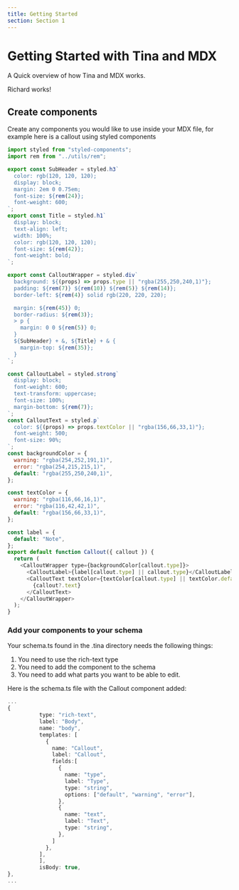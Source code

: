 ```yaml
---
title: Getting Started
section: Section 1
---
```


# Getting Started with Tina and MDX

A Quick overview of how Tina and MDX works.

Richard works!

## Create components

Create any components you would like to use inside your MDX file, for example here is a callout using styled components

```javascript
import styled from "styled-components";
import rem from "../utils/rem";

export const SubHeader = styled.h3`
  color: rgb(120, 120, 120);
  display: block;
  margin: 2em 0 0.75em;
  font-size: ${rem(24)};
  font-weight: 600;
`;
export const Title = styled.h1`
  display: block;
  text-align: left;
  width: 100%;
  color: rgb(120, 120, 120);
  font-size: ${rem(42)};
  font-weight: bold;
`;

export const CalloutWrapper = styled.div`
  background: ${(props) => props.type || "rgba(255,250,240,1)"};
  padding: ${rem(7)} ${rem(10)} ${rem(5)} ${rem(14)};
  border-left: ${rem(4)} solid rgb(220, 220, 220);

  margin: ${rem(45)} 0;
  border-radius: ${rem(3)};
  > p {
    margin: 0 0 ${rem(5)} 0;
  }
  ${SubHeader} + &, ${Title} + & {
    margin-top: ${rem(35)};
  }
`;

const CalloutLabel = styled.strong`
  display: block;
  font-weight: 600;
  text-transform: uppercase;
  font-size: 100%;
  margin-bottom: ${rem(7)};
`;
const CalloutText = styled.p`
  color: ${(props) => props.textColor || "rgba(156,66,33,1)"};
  font-weight: 500;
  font-size: 90%;
`;
const backgroundColor = {
  warning: "rgba(254,252,191,1)",
  error: "rgba(254,215,215,1)",
  default: "rgba(255,250,240,1)",
};

const textColor = {
  warning: "rgba(116,66,16,1)",
  error: "rgba(116,42,42,1)",
  default: "rgba(156,66,33,1)",
};

const label = {
  default: "Note",
};
export default function Callout({ callout }) {
  return (
    <CalloutWrapper type={backgroundColor[callout.type]}>
      <CalloutLabel>{label[callout.type] || callout.type}</CalloutLabel>
      <CalloutText textColor={textColor[callout.type] || textColor.default}>
        {callout?.text}
      </CalloutText>
    </CalloutWrapper>
  );
}
```

### Add your components to your schema

Your schema.ts found in the .tina directory needs the following things:

1.  You need to use the rich-text type
2.  You need to add the component to the schema
3.  You need to add what parts you want to be able to edit.

Here is the schema.ts file with the Callout component added:

```typescript
...
{
          type: "rich-text",
          label: "Body",
          name: "body",
          templates: [
            {
              name: "Callout",
              label: "Callout",
              fields:[
                {
                  name: "type",
                  label: "Type",
                  type: "string",
                  options: ["default", "warning", "error"],
                },
                {
                  name: "text",
                  label: "Text",
                  type: "string",
                },
              ]
            },
          ],
          ],
          isBody: true,
},
...
```

